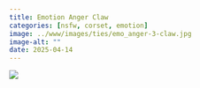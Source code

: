 ```yaml
---
title: Emotion Anger Claw
categories: [nsfw, corset, emotion]
image: ../www/images/ties/emo_anger-3-claw.jpg
image-alt: ""
date: 2025-04-14
---
```



![](../www/images/ties/emo_anger-3-claw.jpg)

